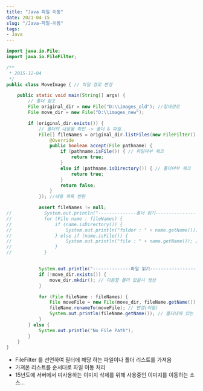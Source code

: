 ```yaml
---
title: "Java 파일 이동"
date: 2021-04-15
slug: "/Java-파일-이동"
tags:
- Java
---
```

```java
import java.io.File;
import java.io.FileFilter;

/**
 * 2015-12-04
 */
public class MoveImage { // 파일 경로 변경

    public static void main(String[] args) {
        // 폴더 참조
        File original_dir = new File("D:\\images_old"); //절대경로
        File move_dir = new File("D:\\images_new");

        if (original_dir.exists()) {
            // 폴더의 내용물 확인 -> 폴더 & 파일..
            File[] fileNames = original_dir.listFiles(new FileFilter() {
                @Override
                public boolean accept(File pathname) {
                    if (pathname.isFile()) { // 파일여부 체크
                        return true;
                    }
                    else if (pathname.isDirectory()) { // 폴더여부 체크
                        return true;
                    }
                    return false;
                }
            }); //내용 목록 반환

            assert fileNames != null;
//            System.out.println("--------------폴더 읽기-----------------");
//            for (File name : fileNames) {
//                if (name.isDirectory()) {
//                    System.out.println("folder : " + name.getName()); // 폴더 폴더 출력
//                } else if (name.isFile()) {
//                    System.out.println("file : " + name.getName()); // 파일 출력
//                }
//            }


            System.out.println("--------------파일 읽기-----------------");
            if (!move_dir.exists()) {
                move_dir.mkdir(); // 이동할 폴더 없을시 생성
            }

            for (File fileName : fileNames) {
                File moveFile = new File(move_dir, fileName.getName()); // 이동될 파일 경로 및 파일 이름
                fileName.renameTo(moveFile); // 변경(이동)
                System.out.println(fileName.getName()); // 폴더내에 있는 파일 리스트
            }
        } else {
            System.out.println("No File Path");
        }
    }
}
```

- FileFilter 를 선언하여 필터에 해당 하는 파일이나 폴더 리스트를 가져옴
- 가져온 리스트를 순서대로 파일 이동 처리
- 15년도에 서버에서 미사용하는 이미지 삭제를 위해 사용중인 이미지를 이동하는 소스...
